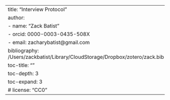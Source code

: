 ---
title: "Interview Protocol"
author:
  - name: "Zack Batist"
  - orcid: 0000-0003-0435-508X
  - email: zacharybatist@gmail.com
bibliography: /Users/zackbatist/Library/CloudStorage/Dropbox/zotero/zack.bib
toc-title: ""
toc-depth: 3
toc-expand: 3
# license: "CC0"
---